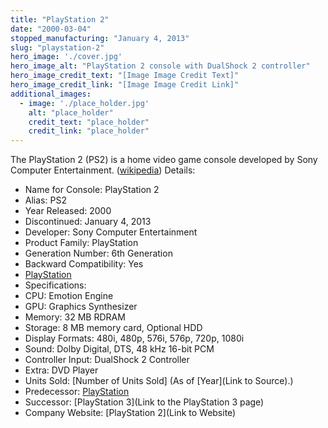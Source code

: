```yaml
---
title: "PlayStation 2"
date: "2000-03-04"
stopped_manufacturing: "January 4, 2013"
slug: "playstation-2"
hero_image: './cover.jpg'
hero_image_alt: "PlayStation 2 console with DualShock 2 controller"
hero_image_credit_text: "[Image Image Credit Text]"
hero_image_credit_link: "[Image Image Credit Link]"
additional_images:
  - image: './place_holder.jpg'
    alt: "place_holder"
    credit_text: "place_holder"
    credit_link: "place_holder"
---
```

The PlayStation 2 (PS2) is a home video game console developed by Sony Computer Entertainment. ([wikipedia](https://en.wikipedia.org.org/wiki/PlayStation_2))
Details:
- Name for Console: PlayStation 2
- Alias: PS2
- Year Released: 2000
- Discontinued: January 4, 2013
- Developer: Sony Computer Entertainment
- Product Family: PlayStation
- Generation Number: 6th Generation
- Backward Compatibility: Yes
- [PlayStation](https://en.wikipedia.org.org/wiki/PlayStation_2#Backward_compatibility)
- Specifications:
- CPU: Emotion Engine
- GPU: Graphics Synthesizer
- Memory: 32 MB RDRAM
- Storage: 8 MB memory card, Optional HDD
- Display Formats: 480i, 480p, 576i, 576p, 720p, 1080i
- Sound: Dolby Digital, DTS, 48 kHz 16-bit PCM
- Controller Input: DualShock 2 Controller
- Extra: DVD Player
- Units Sold: [Number of Units Sold] (As of [Year](Link to Source).)
- Predecessor: [PlayStation](https://en.wikipedia.org.org/wiki/PlayStation)
- Successor: [PlayStation 3](Link to the PlayStation 3 page)
- Company Website: [PlayStation 2](Link to Website)

